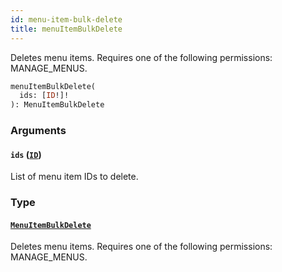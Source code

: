 ```yaml
---
id: menu-item-bulk-delete
title: menuItemBulkDelete
---
```



Deletes menu items. Requires one of the following permissions: MANAGE_MENUS.

```graphql
menuItemBulkDelete(
  ids: [ID!]!
): MenuItemBulkDelete
```


### Arguments

#### `ids` ([`ID`](../../../developer/api-reference/scalars/id))

List of menu item IDs to delete.


### Type

#### [`MenuItemBulkDelete`](../../../developer/api-reference/objects/menu-item-bulk-delete) 

Deletes menu items. Requires one of the following permissions: MANAGE_MENUS.




